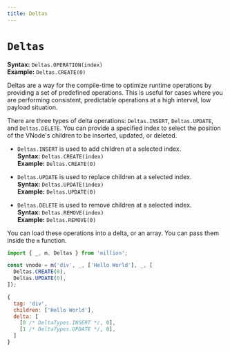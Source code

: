 ```yaml
---
title: Deltas
---
```


# `Deltas`

**Syntax:** `Deltas.OPERATION(index)`\
**Example:** `Deltas.CREATE(0)`

Deltas are a way for the compile-time to optimize runtime operations by providing a set of predefined operations. This is useful for cases where you are performing consistent, predictable operations at a high interval, low payload situation.

There are three types of delta operations: `Deltas.INSERT`, `Deltas.UPDATE`, and `Deltas.DELETE`. You can provide a specified index to select the position of the VNode's children to be inserted, updated, or deleted.

- `Deltas.INSERT` is used to add children at a selected index.\
  **Syntax:** `Deltas.CREATE(index)`\
  **Example:** `Deltas.CREATE(0)`

- `Deltas.UPDATE` is used to replace children at a selected index.\
  **Syntax:** `Deltas.UPDATE(index)`\
  **Example:** `Deltas.UPDATE(0)`

- `Deltas.DELETE` is used to remove children at a selected index.\
  **Syntax:** `Deltas.REMOVE(index)`\
  **Example:** `Deltas.REMOVE(0)`

You can load these operations into a delta, or an array. You can pass them inside the `m` function.

```js
import { _, m, Deltas } from 'million';

const vnode = m('div', _, ['Hello World'], _, [
  Deltas.CREATE(0),
  Deltas.UPDATE(0),
]);
```

```js {5,6}
{
  tag: 'div',
  children: ['Hello World'],
  delta: [
    [0 /* DeltaTypes.INSERT */, 0],
    [1 /* DeltaTypes.UPDATE */, 0],
  ]
}
```
